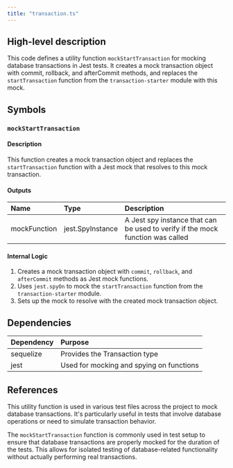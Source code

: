 ```yaml
---
title: "transaction.ts"
---
```


## High-level description
This code defines a utility function `mockStartTransaction` for mocking database transactions in Jest tests. It creates a mock transaction object with commit, rollback, and afterCommit methods, and replaces the `startTransaction` function from the `transaction-starter` module with this mock.

## Symbols

### `mockStartTransaction`
#### Description
This function creates a mock transaction object and replaces the `startTransaction` function with a Jest mock that resolves to this mock transaction.

#### Outputs
| Name | Type | Description |
|:-----|:-----|:------------|
| mockFunction | jest.SpyInstance | A Jest spy instance that can be used to verify if the mock function was called |

#### Internal Logic
1. Creates a mock transaction object with `commit`, `rollback`, and `afterCommit` methods as Jest mock functions.
2. Uses `jest.spyOn` to mock the `startTransaction` function from the `transaction-starter` module.
3. Sets up the mock to resolve with the created mock transaction object.

## Dependencies
| Dependency | Purpose |
|:-----------|:--------|
| sequelize | Provides the Transaction type |
| jest | Used for mocking and spying on functions |

## References
This utility function is used in various test files across the project to mock database transactions. It's particularly useful in tests that involve database operations or need to simulate transaction behavior.

The `mockStartTransaction` function is commonly used in test setup to ensure that database transactions are properly mocked for the duration of the tests. This allows for isolated testing of database-related functionality without actually performing real transactions.